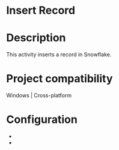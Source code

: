 ﻿# Insert Record

# Description

This activity inserts a record in Snowflake.

# Project compatibility

Windows | Cross-platform

# Configuration

* 
*
